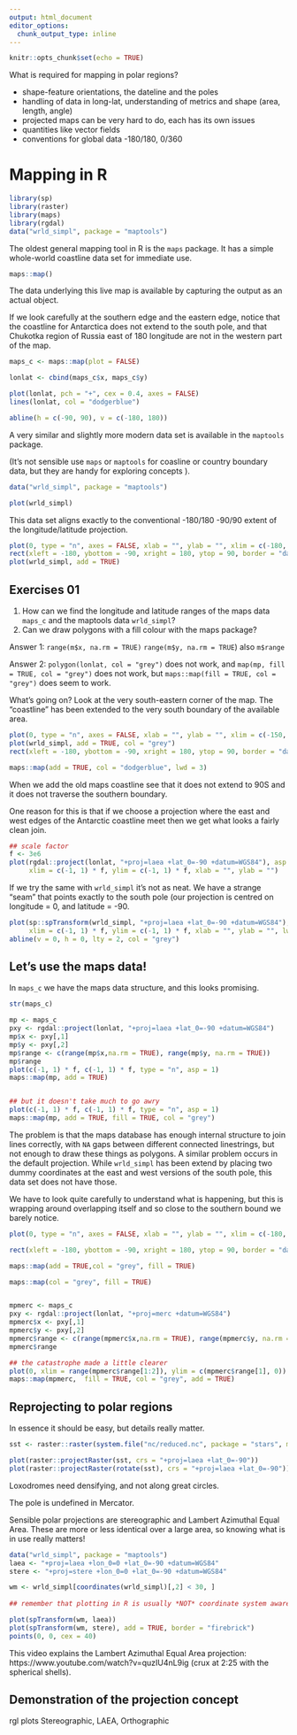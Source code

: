 ```yaml
---
output: html_document
editor_options: 
  chunk_output_type: inline
---
```


```r
knitr::opts_chunk$set(echo = TRUE)
```

What is required for mapping in polar regions? 

* shape-feature orientations, the dateline and the poles
* handling of data in long-lat, understanding of metrics and shape (area, length, angle)
* projected maps can be very hard to do, each has its own issues
* quantities like vector fields
* conventions for global data -180/180, 0/360





# Mapping in R

```r
library(sp)
library(raster)
library(maps)
library(rgdal)
data("wrld_simpl", package = "maptools")
```


The oldest general mapping tool in R is the `maps` package. It has a simple whole-world coastline data set for immediate use. 

```r
maps::map()
```

The data underlying this live map is available by capturing the output as an
actual object. 


If we look carefully at the southern edge and the eastern edge, notice that the
coastline for Antarctica does not extend to the south pole, and that Chukotka
region of Russia east of 180 longitude are not in the western part of the map.


```r
maps_c <- maps::map(plot = FALSE)

lonlat <- cbind(maps_c$x, maps_c$y)

plot(lonlat, pch = "+", cex = 0.4, axes = FALSE)
lines(lonlat, col = "dodgerblue")

abline(h = c(-90, 90), v = c(-180, 180))

```

A very similar and slightly more modern data set is available in the `maptools` package.


(It's not sensible use `maps` or `maptools` for coasline or country boundary data, but they
are handy for exploring concepts ). 

```r
data("wrld_simpl", package = "maptools")

plot(wrld_simpl)
```

This data set aligns exactly to the  conventional -180/180 -90/90 extent of the longitude/latitude projection.

```r
plot(0, type = "n", axes = FALSE, xlab = "", ylab = "", xlim = c(-180, 180), ylim = c(-90, 90))
rect(xleft = -180, ybottom = -90, xright = 180, ytop = 90, border = "darkred", lwd = 4, lty = 2)
plot(wrld_simpl, add = TRUE)
```

## Exercises 01

1. How can we find the longitude and latitude ranges of the maps data `maps_c` and the maptools data `wrld_simpl`? 
2. Can we draw polygons with a fill colour with the maps package? 


Answer 1: `range(m$x, na.rm = TRUE)` `range(m$y, na.rm = TRUE`) also `m$range`

Answer 2: `polygon(lonlat, col = "grey")` does not work, and `map(mp, fill = TRUE, col = "grey")` does not work, but `maps::map(fill = TRUE, col = "grey")` does seem to work.


What's going on? Look at the very south-eastern corner of the map. The "coastline" has been extended to the very south boundary of the available area. 

```r
plot(0, type = "n", axes = FALSE, xlab = "", ylab = "", xlim = c(-150, 180), ylim = c(-90, -60))
plot(wrld_simpl, add = TRUE, col = "grey")
rect(xleft = -180, ybottom = -90, xright = 180, ytop = 90, border = "darkred", lwd = 4, lty = 2)

maps::map(add = TRUE, col = "dodgerblue", lwd = 3)
```

When we add the old maps coastline see that it does not extend to 90S and it does not traverse the southern boundary.

One reason for this is that if we choose a projection where the east and west edges of the Antarctic coastline meet then we get what looks a fairly clean join.

```r
## scale factor
f <- 3e6
plot(rgdal::project(lonlat, "+proj=laea +lat_0=-90 +datum=WGS84"), asp = 1, type = "l",
     xlim = c(-1, 1) * f, ylim = c(-1, 1) * f, xlab = "", ylab = "")

```

If we try the same with `wrld_simpl` it's not as neat.  We have a strange "seam" that points exactly to the south pole (our projection is centred on longitude = 0, and latitude = -90. 



```r
plot(sp::spTransform(wrld_simpl, "+proj=laea +lat_0=-90 +datum=WGS84"), asp = 1,
     xlim = c(-1, 1) * f, ylim = c(-1, 1) * f, xlab = "", ylab = "", lwd = 3)
abline(v = 0, h = 0, lty = 2, col = "grey")
```


## Let's use the maps data!

In `maps_c` we have the maps data structure, and this looks promising.

```r
str(maps_c)

mp <- maps_c
pxy <- rgdal::project(lonlat, "+proj=laea +lat_0=-90 +datum=WGS84")
mp$x <- pxy[,1]
mp$y <- pxy[,2]
mp$range <- c(range(mp$x,na.rm = TRUE), range(mp$y, na.rm = TRUE))
mp$range
plot(c(-1, 1) * f, c(-1, 1) * f, type = "n", asp = 1)
maps::map(mp, add = TRUE)


## but it doesn't take much to go awry
plot(c(-1, 1) * f, c(-1, 1) * f, type = "n", asp = 1)
maps::map(mp, add = TRUE, fill = TRUE, col = "grey")

```

The problem is that the maps database has enough internal structure to join lines correctly, with `NA` gaps between different connected linestrings, but not enough to draw these things as polygons. A similar problem occurs in the default projection. While `wrld_simpl` has been extend by placing two dummy coordinates at the east and west versions of the south pole, this data set does not have those.

We have to look quite carefully to understand what is happening, but this is wrapping around overlapping itself and so close to the southern bound we barely notice.


```r
plot(0, type = "n", axes = FALSE, xlab = "", ylab = "", xlim = c(-180, -110), ylim = c(-90, -60))

rect(xleft = -180, ybottom = -90, xright = 180, ytop = 90, border = "darkred", lwd = 4, lty = 2)

maps::map(add = TRUE,col = "grey", fill = TRUE)

maps::map(col = "grey", fill = TRUE)


mpmerc <- maps_c
pxy <- rgdal::project(lonlat, "+proj=merc +datum=WGS84")
mpmerc$x <- pxy[,1]
mpmerc$y <- pxy[,2]
mpmerc$range <- c(range(mpmerc$x,na.rm = TRUE), range(mpmerc$y, na.rm = TRUE))
mpmerc$range

## the catastrophe made a little clearer 
plot(0, xlim = range(mpmerc$range[1:2]), ylim = c(mpmerc$range[1], 0))
maps::map(mpmerc,  fill = TRUE, col = "grey", add = TRUE)


```



## Reprojecting to polar regions

In essence it should be easy, but details really matter. 

```r
sst <- raster::raster(system.file("nc/reduced.nc", package = "stars", mustWork = TRUE))

plot(raster::projectRaster(sst, crs = "+proj=laea +lat_0=-90"))
plot(raster::projectRaster(rotate(sst), crs = "+proj=laea +lat_0=-90"))
```

Loxodromes need densifying, and not along great circles. 

The pole is undefined in Mercator.

Sensible polar projections are stereographic and Lambert Azimuthal Equal Area. These are more or less identical over a large area, so knowing what is in use really matters!


```r
data("wrld_simpl", package = "maptools")
laea <- "+proj=laea +lon_0=0 +lat_0=-90 +datum=WGS84"
stere <- "+proj=stere +lon_0=0 +lat_0=-90 +datum=WGS84"

wm <- wrld_simpl[coordinates(wrld_simpl)[,2] < 30, ]
 
## remember that plotting in R is usually *NOT* coordinate system aware ...

plot(spTransform(wm, laea))
plot(spTransform(wm, stere), add = TRUE, border = "firebrick")
points(0, 0, cex = 40)
```


This video explains the Lambert Azimuthal Equal Area projection: https://www.youtube.com/watch?v=quzIU4nL9ig  (crux at 2:25 with the spherical shells). 

## Demonstration of the projection concept

rgl plots Stereographic, LAEA, Orthographic





